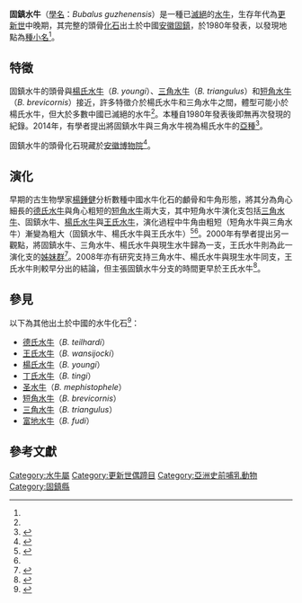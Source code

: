 {{Speciesbox
| name = 固鎮水牛
| extinct = yes
| fossil_range = [[更新世|更新世]]中晚期
| image =
| image_width =
| image_caption = 
| genus = Bubalus
| species = guzhenensis
| authority = Liu & Zhen, 1980<ref name=LiuZhen1980>{{cite journal|title=淮北第四纪哺乳动物化石和一个有关的原则|author=刘嘉龙、甄朔南|via=中國知網|journal=中国科学|year= 1980|volume=8|page=770~778|url=http://www.cnki.com.cn/Article/CJFDTotal-JAXK198008006.htm}}</ref>
}}

'''固鎮水牛'''（[[學名|學名]]：''Bubalus guzhenensis''）是一種已[[滅絕|滅絕]]的[[水牛屬|水牛]]，生存年代為[[更新世|更新世]]中晚期，其完整的頭骨[[化石|化石]]出土於中國[[安徽|安徽]][[固鎮|固鎮]]，於1980年發表，以發現地點為[[種小名|種小名]]<ref name=LiuZhen1980/>。

==特徵==
固鎮水牛的頭骨與[[楊氏水牛|楊氏水牛]]（''B. youngi''）、[[三角水牛|三角水牛]]（''B. triangulus''）和[[短角水牛|短角水牛]]（''B. brevicornis''）接近，許多特徵介於楊氏水牛和三角水牛之間，體型可能小於楊氏水牛，但大於多數中國已滅絕的水牛<ref name=LiuZhen1980/>。本種自1980年發表後即無再次發現的紀錄。2014年，有學者提出將固鎮水牛與三角水牛視為楊氏水牛的[[亞種|亞種]]<ref name="DongLiu2014">{{cite journal|last1=Dong|first1=Wei|last2=Liu|first2=Jin-yi|last3=Zhang|first3=Li-min|last4=Xu|first4=Qin-qi|title=The Early Pleistocene water buffalo associated with Gigantopithecus from Chongzuo in southern China|journal=Quaternary International|volume=354|year=2014|pages=86–93|issn=10406182|doi=10.1016/j.quaint.2013.12.054}}</ref>。

固鎮水牛的頭骨化石現藏於[[安徽博物院|安徽博物院]]<ref>{{cite web|title=安徽古生物陈列（老馆）|url=https://www.ahm.cn/Exhibition/BDetails/cszl?nid=10304|publisher=[[安徽博物院|安徽博物院]]|access-date=2021-02-12|archive-date=2020-10-19|archive-url=https://web.archive.org/web/20201019225147/https://www.ahm.cn/Exhibition/BDetails/cszl?nid=10304|dead-url=no}}</ref>。

==演化==
早期的古生物學家[[楊鍾健|楊鍾健]]分析數種中國水牛化石的顱骨和牛角形態，將其分為角心細長的[[德氏水牛|德氏水牛]]與角心粗短的[[短角水牛|短角水牛]]兩大支，其中短角水牛演化支包括[[三角水牛|三角水牛]]、固鎮水牛、[[楊氏水牛|楊氏水牛]]與[[王氏水牛|王氏水牛]]，演化過程中牛角由粗短（短角水牛與三角水牛）漸變為粗大（固鎮水牛、楊氏水牛與王氏水牛）<ref>{{cite journal|url=http://www.cnki.com.cn/Article/CJFDTotal-GSWX195703008.htm|title=河南孟县一新种水牛化石|author=周明镇、徐余瑄|publisher=古生物學報|year=1957|access-date=2021-02-13|archive-date=2019-05-11|archive-url=https://web.archive.org/web/20190511011717/http://www.cnki.com.cn/Article/CJFDTOTAL-GSWX195703008.htm|dead-url=no}}</ref><ref name=LiuZhen1980/>。2000年有學者提出另一觀點，將固鎮水牛、三角水牛、楊氏水牛與現生水牛歸為一支，王氏水牛則為此一演化支的[[姊妹群|姊妹群]]<ref name=陝西>{{cite journal|title=陕西水牛化石及中国化石水牛的地理分布和种系发生|author=薛祥煦、李晓晨|journal=古脊椎动物学报|volume=3|year=2000|url=http://gb.oversea.cnki.net/KCMS/detail/detail.aspx?filename=GJZD200003004&dbcode=CJFD&dbname=cjfd2000|access-date=2021-02-13|archive-date=2021-05-05|archive-url=https://web.archive.org/web/20210505214305/https://gb.oversea.cnki.net/KCMS/detail/detail.aspx?filename=GJZD200003004&dbcode=CJFD&dbname=cjfd2000}}</ref>。2008年亦有研究支持三角水牛、楊氏水牛與現生水牛同支，王氏水牛則較早分出的結論，但主張固鎮水牛分支的時間更早於王氏水牛<ref name=郭2008>{{cite book|chapter=记北京郊区发现的化石水牛一新种兼论中国化石水牛的系统关系|author=郭建崴|editor=董为|title=第十一届中国古脊椎动物学学术年会论文集|publisher=海洋出版社|year=2008|page=93-102|url=https://max.book118.com/html/2015/0615/19112175.shtm|access-date=2021-02-13|archive-date=2021-02-14|archive-url=https://web.archive.org/web/20210214082909/https://max.book118.com/html/2015/0615/19112175.shtm|dead-url=no}}</ref>。

==參見==
以下為其他出土於中國的水牛化石<ref name=同>{{cite journal|title=北京平原地区水牛化石新材料:时代与环境问题|author=同号文、陈曦、王晓敏|doi=10.11928/j.issn.1001-7410.2015.03.08|url=http://html.rhhz.net/DSJYJ/20150308.htm|journal=第四纪研究|year=2015|volume=35|issue=3|page=561-572|access-date=2021-02-12|archive-date=2021-05-09|archive-url=https://web.archive.org/web/20210509165426/https://html.rhhz.net/DSJYJ/20150308.htm}}</ref>：
*[[德氏水牛|德氏水牛]]（''B. teilhardi''）
*[[王氏水牛|王氏水牛]]（''B. wansijocki''）
*[[楊氏水牛|楊氏水牛]]（''B. youngi''）
*[[丁氏水牛|丁氏水牛]]（''B. tingi''）
*[[圣水牛|圣水牛]]（''B. mephistophele''）
*[[短角水牛|短角水牛]]（''B. brevicornis''）
*[[三角水牛|三角水牛]]（''B. triangulus''）
*[[富地水牛|富地水牛]]（''B. fudi''）

==參考文獻==
{{Reflist}}
{{Taxonbar}}
[[Category:水牛屬|Category:水牛屬]]
[[Category:更新世偶蹄目|Category:更新世偶蹄目]]
[[Category:亞洲史前哺乳動物|Category:亞洲史前哺乳動物]]
[[Category:固鎮縣|Category:固鎮縣]]